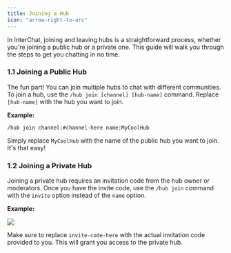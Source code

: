 ```yaml
---
title: Joining a Hub
icon: "arrow-right-to-arc"
---
```


In InterChat, joining and leaving hubs is a straightforward process, whether you're joining a public hub or a private one. This guide will walk you through the steps to get you chatting in no time.

### 1.1 Joining a Public Hub

The fun part! You can join multiple hubs to chat with different communities. To join a hub, use the `/hub join [channel] [hub-name]` command. Replace `[hub-name]` with the hub you want to join.


**Example:**

```
/hub join channel:#channel-here name:MyCoolHub
```

Simply replace `MyCoolHub` with the name of the public hub you want to join. It's that easy!

### 1.2 Joining a Private Hub

Joining a private hub requires an invitation code from the hub owner or moderators. Once you have the invite code, use the `/hub join` command with the `invite` option instead of the `name` option.

**Example:**

![](/images/HubJoinPrivate.gif)

Make sure to replace `invite-code-here` with the actual invitation code provided to you. This will grant you access to the private hub.
